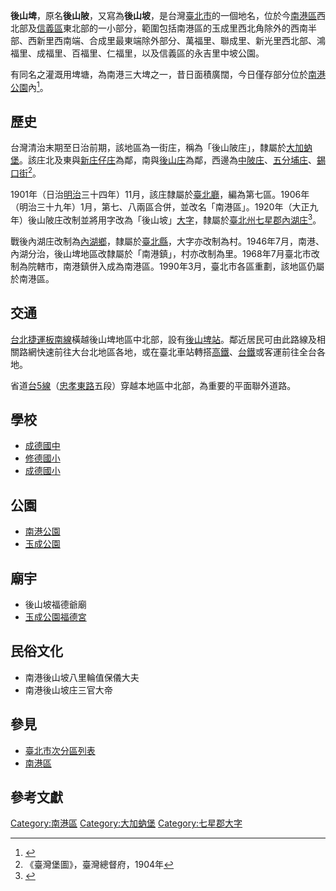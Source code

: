 {{noteTA
|1 = zh-cn:庄; zh-hk:庄; zh-tw:庄;
}}
{{Infobox Hokkien name
| title      = 後山埤
| hanji      = 後山埤；後山陂
| poj        = Āu-soaⁿ-pi
| hanlo      = 
| tl         = Āu-suann-pi
| bp         = 
| hokkienipa = 
| lm  = 
| image      = 
| image_size = 
| caption    = 
}}
'''後山埤'''，原名'''後山陂'''，又寫為'''後山坡'''，是台灣[[臺北市|臺北市]]的一個地名，位於今[[南港區|南港區]]西北部及[[信義區_(臺北市)|信義區]]東北部的一小部分，範圍包括南港區的玉成里西北角除外的西南半部、西新里西南端、合成里最東端除外部分、萬福里、聯成里、新光里西北部、鴻福里、成福里、百福里、仁福里，以及信義區的永吉里中坡公園。

有同名之灌溉用埤塘，為南港三大埤之一，昔日面積廣闊，今日僅存部分位於[[南港公園|南港公園]]內<ref>{{cite book |title=九十六年度發現臺北‧願景臺北－社區故事：話童年　畫夢想：發現南港老埤塘之愛 |date=2007-12 |publisher=臺北市都市發展局 |url=https://tm.ncl.edu.tw/article?u=022_005_00004226 |language=zh-tw}}</ref>。

==歷史==
台灣清治末期至日治前期，該地區為一街庄，稱為「後山陂庄」，隸屬於[[大加蚋堡|大加蚋堡]]。該庄北及東與[[東新庄子|新庄仔庄]]為鄰，南與[[後山庄|後山庄]]為鄰，西邊為[[中陂庄|中陂庄]]、[[五分埔庄|五分埔庄]]、[[錫口街|錫口街]]<ref>《臺灣堡圖》，臺灣總督府，1904年</ref>。

1901年（日治[[明治|明治]]三十四年）11月，該庄隸屬於[[臺北廳|臺北廳]]，編為第七區。1906年（明治三十九年）1月，第七、八兩區合併，並改名「南港區」。1920年（大正九年）後山陂庄改制並將用字改為「後山坡」[[大字|大字]]，隸屬於[[臺北州|臺北州]][[七星郡|七星郡]][[內湖庄|內湖庄]]<ref name="地圖會說話">{{Cite web |url=http://mapstalk.blogspot.tw/2010/10/1901-2010.html |title=《臺北市沿革 1901-2010》，地圖會說話網站 |accessdate=2016-07-09 |archive-date=2016-08-16 |archive-url=https://web.archive.org/web/20160816203231/http://mapstalk.blogspot.tw/2010/10/1901-2010.html |dead-url=no }}</ref>。

戰後內湖庄改制為[[內湖鄉|內湖鄉]]，隸屬於[[臺北縣|臺北縣]]，大字亦改制為村。1946年7月，南港、內湖分治，後山埤地區改隸屬於「南港鎮」，村亦改制為里。1968年7月臺北市改制為院轄市，南港鎮併入成為南港區。1990年3月，臺北市各區重劃，該地區仍屬於南港區。

==交通==
[[台北捷運|台北捷運]][[板南線|板南線]]橫越後山埤地區中北部，設有[[後山埤站|後山埤站]]。鄰近居民可由此路線及相關路網快速前往大台北地區各地，或在臺北車站轉搭[[台灣高鐵|高鐵]]、[[台鐵|台鐵]]或客運前往全台各地。

省道[[台5線|台5線]]（[[忠孝東路|忠孝東路]]五段）穿越本地區中北部，為重要的平面聯外道路。

==學校==
*[[成德國中|成德國中]]
*[[修德國小|修德國小]]
*[[成德國小|成德國小]]

==公園==
*[[南港公園|南港公園]]
*[[玉成公園|玉成公園]]

==廟宇==
*後山坡福德爺廟
*[[玉成公園福德宮|玉成公園福德宮]] 

==民俗文化==
*南港後山坡八里輪值保儀大夫
*南港後山坡庄三官大帝

== 參見 ==
*[[臺北市次分區列表|臺北市次分區列表]]
*[[南港區|南港區]]

==參考文獻==
{{reflist}}

[[Category:南港區|Category:南港區]]
[[Category:大加蚋堡|Category:大加蚋堡]]
[[Category:七星郡大字|Category:七星郡大字]]

{{七星郡}}